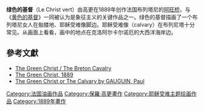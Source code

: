 {{Infobox artwork
| title              = 绿色的基督
| image_file         = Paul_Gauguin_028.jpg
| artist             = 高更
| year               = 1889年
| type               = 布面油画
| height_metric      = 92
| width_metric       = 73
| museum             = [[比利時皇家美術博物館|比利時皇家美術博物館]]
}}

'''绿色的基督'''（Le Christ vert）由高更在1889年创作法国布列塔尼的[[阿旺桥|阿旺桥]]，与《[[黄色的基督|黄色的基督]]》一同被认为是象征主义的关键作品之一。绿色的基督描画了一个布列塔尼女人在骷髅地、耶稣受难像脚边。耶稣受难像（calvary）在布列尼塔十分常见。从画面上看看，画中的地点在克洛阿尔卡尔诺厄的大西洋海岸边。

==參考文獻==
*[http://www.gauguingallery.com/the-green-christ.aspx The Green Christ / The Breton Cavalry]
*[http://www.allposters.com/-sp/The-Green-Christ-1889-Posters_i2574667_.htm The Green Christ, 1889]
*[http://www.wga.hu/html_m/g/gauguin/02/6pould06.html The Green Christ or The Calvary by GAUGUIN, Paul]
{{高更}}
[[Category:法国油画作品|Category:法国油画作品]]
[[Category:保羅·高更畫作|Category:保羅·高更畫作]]
[[Category:耶稣受难主题绘画作品|Category:耶稣受难主题绘画作品]]
[[Category:1889年畫作|Category:1889年畫作]]